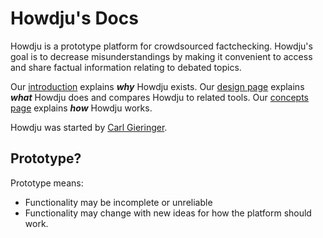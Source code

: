 # Howdju's Docs

Howdju is a prototype platform for crowdsourced factchecking. Howdju's goal is to decrease
misunderstandings by making it convenient to access and share factual information relating to
debated topics.

Our [introduction](/introduction) explains ***why*** Howdju exists. Our [design page](/design)
explains ***what*** Howdju does and compares Howdju to related tools. Our [concepts page](/concepts)
explains ***how*** Howdju works.

Howdju was started by [Carl Gieringer](https://www.linkedin.com/in/carlgieringer/).

## Prototype?

Prototype means:

- Functionality may be incomplete or unreliable
- Functionality may change with new ideas for how the platform should work.
